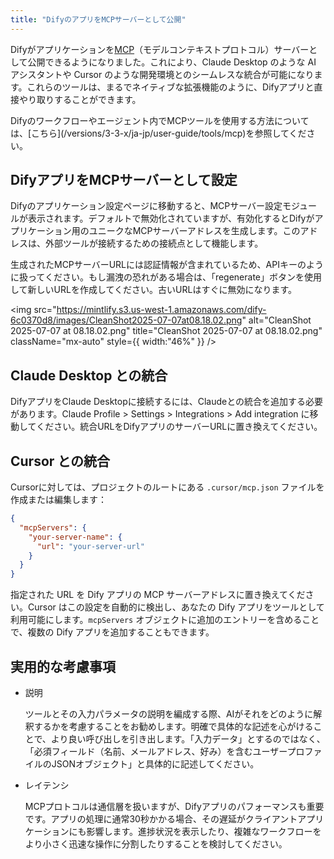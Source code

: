```yaml
---
title: "DifyのアプリをMCPサーバーとして公開"
---
```


Difyがアプリケーションを[MCP](https://modelcontextprotocol.io/introduction)（モデルコンテキストプロトコル）サーバーとして公開できるようになりました。これにより、Claude Desktop のような AI アシスタントや Cursor のような開発環境とのシームレスな統合が可能になります。これらのツールは、まるでネイティブな拡張機能のように、Difyアプリと直接やり取りすることができます。

<Note>
  Difyのワークフローやエージェント内でMCPツールを使用する方法については、[こちら](/versions/3-3-x/ja-jp/user-guide/tools/mcp)を参照してください。
</Note>

## DifyアプリをMCPサーバーとして設定

Difyのアプリケーション設定ページに移動すると、MCPサーバー設定モジュールが表示されます。デフォルトで無効化されていますが、有効化するとDifyがアプリケーション用のユニークなMCPサーバーアドレスを生成します。このアドレスは、外部ツールが接続するための接続点として機能します。

<Danger>
  生成されたMCPサーバーURLには認証情報が含まれているため、APIキーのように扱ってください。もし漏洩の恐れがある場合は、「regenerate」ボタンを使用して新しいURLを作成してください。古いURLはすぐに無効になります。
</Danger>

<img
  src="https://mintlify.s3.us-west-1.amazonaws.com/dify-6c0370d8/images/CleanShot2025-07-07at08.18.02.png"
  alt="CleanShot 2025-07-07 at 08.18.02.png"
  title="CleanShot 2025-07-07 at 08.18.02.png"
  className="mx-auto"
  style={{ width:"46%" }}
/>

## Claude Desktop との統合

DifyアプリをClaude Desktopに接続するには、Claudeとの統合を追加する必要があります。Claude Profile > Settings > Integrations > Add integration に移動してください。統合URLをDifyアプリのサーバーURLに置き換えてください。

## Cursor との統合

Cursorに対しては、プロジェクトのルートにある `.cursor/mcp.json` ファイルを作成または編集します：

```json
{
  "mcpServers": {
    "your-server-name": {
      "url": "your-server-url"
    }
  }
}
```

指定された URL を Dify アプリの MCP サーバーアドレスに置き換えてください。Cursor はこの設定を自動的に検出し、あなたの Dify アプリをツールとして利用可能にします。`mcpServers` オブジェクトに追加のエントリーを含めることで、複数の Dify アプリを追加することもできます。

## 実用的な考慮事項

- 説明

  ツールとその入力パラメータの説明を編成する際、AIがそれをどのように解釈するかを考慮することをお勧めします。明確で具体的な記述を心がけることで、より良い呼び出しを引き出します。「入力データ」とするのではなく、「必須フィールド（名前、メールアドレス、好み）を含むユーザープロファイルのJSONオブジェクト」と具体的に記述してください。

- レイテンシ

  MCPプロトコルは通信層を扱いますが、Difyアプリのパフォーマンスも重要です。アプリの処理に通常30秒かかる場合、その遅延がクライアントアプリケーションにも影響します。進捗状況を表示したり、複雑なワークフローをより小さく迅速な操作に分割したりすることを検討してください。
